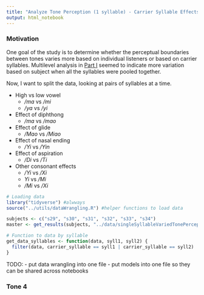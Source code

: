 ```yaml
---
title: "Analyze Tone Perception (1 syllable) - Carrier Syllable Effects"
output: html_notebook
---
```


### Motivation

One goal of the study is to determine whether the perceptual boundaries between tones varies more based on individual listeners or based on carrier syllables. Multilevel analysis in [Part I](https://xiaosquared.github.io/GepetoR/notebooks/1_analyzeTonePerceptionResults.nb.html) seemed to indicate more variation based on subject when all the syllables were pooled together. 

Now, I want to split the data, looking at pairs of syllables at a time. 

* High vs low vowel
  * */ma* vs */mi*
  * */ya* vs */yi*
* Effect of diphthong  
  * */ma* vs */mao*
* Effect of glide
  * */Mao* vs */Miao*
* Effect of nasal ending
  * */Yi* vs */Yin*
* Effect of aspiration
  * */Di* vs */Ti* 
* Other consonant effects
  * */Yi* vs */Xi*
  * *Yi* vs */Mi*
  * */Mi* vs */Xi*

```r
# Loading data
library("tidyverse") #alwways
source("../utils/dataWrangling.R") #helper functions to load data

subjects <- c("s29", "s30", "s31", "s32", "s33", "s34")
master <- get_results(subjects, "../data/singleSyllableVariedTonePerception/")

# Function to data by syllable
get_data_syllables <- function(data, syll1, syll2) {
  filter(data, carrier_syllable == syll1 | carrier_syllable == syll2)
}
```

TODO:
- put data wrangling into one file
- put models into one file so they can be shared across notebooks

### Tone 4

